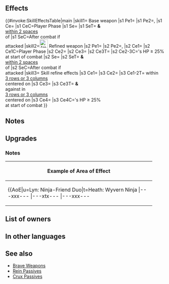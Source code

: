 {{Weapon Infobox
|tagid=SID_疾風の双手裏剣
|weaponType=Dagger
|might=9
|range=2
|effect=Accelerates Special trigger (cooldown count-1).<br>Grants Spd+4. Inflicts Def/Res-4. If unit initiates combat, unit attacks twice.<br><br>Effect:【Dagger ７】<br><br>【Dagger ７】<br>After combat, if unit attacked, inflicts Def/Res-７ on target and foes within 2 spaces of target through their next actions.
|userVersion1=Main
|userVersion2=Sub
|cost=400
|exclusive=1
|statModifiers=0,9,4,-4,-4
|required=Silver Dagger
|refinePaths=default
|refineSP=400
|refineMedals=500
|refineDews=200
|upgradedEffect=Accelerates Special trigger (cooldown count-1).<br>Grants Atk/Spd+6. Inflicts Def/Res-4.<br><br>If unit initiates combat, unit attacks twice.<br><br>At start of combat, if unit's HP ≥ 25%, grants bonus to unit's Atk/Spd = number of allies within 3 rows or 3 columns centered on unit × 2 (max 6) and disables skills of all foes excluding foe in combat during combat.<br><br>Effect:【Dagger ７】<br><br>【Dagger ７】<br>After combat, if unit attacked, inflicts Def/Res-７ on target and foes within 2 spaces of target through their next actions.
|upgradedStatModifiers=0,15,6,-4,-4
|effectSkill1=For foes within 3 rows or 3 columns centered on unit, inflicts Spd/Def-5, reduces the percentage of foe's non-Special "reduce damage by X%" skills by 50% (excluding area-of-effect Specials), and those foes suffer guaranteed follow-up attacks during combat.<br><br>At start of combat, if unit's HP ≥ 25%, deals damage = 20% of unit's Spd during combat (excluding area-of-effect Specials).
|properties=
}}
==Effects==
{{#invoke:SkillEffectsTable|main
|skill1={{SCi|weapon}} Base weapon
|s1 Pe1={{Eft|Accelerates Special}}
|s1 Pe2={{Eft|Stat Boosts|Spd|4}}, {{Eft|Stat Reductions|Def/Res|4}}
|s1 Ce={{Eft|Attack Twice}}
|s1 CeC=Player Phase
|s1 Se={{Eft|Penalties|Def/Res|7}}
|s1 SeT={{Tgt|Target Foe}} '''&''' {{Tgt|Foes}}<br>[[within 2 spaces]]<br>of {{Tgt|Target Foe}}
|s1 SeC=After combat if<br>{{Tgt|Unit}} attacked
|skill2=[[File:Attack Plus W.png|x26px|class=inline-icon]] Refined weapon
|s2 Pe1={{Eft|Accelerates Special}}
|s2 Pe2={{Eft|Stat Boosts|Atk/Spd|6}}, {{Eft|Stat Reductions|Def/Res|4}}
|s2 Ce1={{Eft|Attack Twice}}
|s2 Ce1C=Player Phase
|s2 Ce2={{Eft|Temporary buffs|Atk/Spd|2 x {{Tgt|Allies}} within<br>[[3 rows or 3 columns]]<br>centered on {{Tgt|Unit}}|max=6}}
|s2 Ce3={{Eft|Disable Ally Skills}}
|s2 Ce3T={{Tgt|Foe}}
|s2 Ce2-3C={{Tgt|Unit}}'s HP ≥ 25%<br>at start of combat
|s2 Se={{Eft|Penalties|Def/Res|7}}
|s2 SeT={{Tgt|Target Foe}} '''&''' {{Tgt|Foes}}<br>[[within 2 spaces]]<br>of {{Tgt|Target Foe}}
|s2 SeC=After combat if<br>{{Tgt|Unit}} attacked
|skill3={{Si|Tailwind Shuriken|refine=Skill1}} Skill refine effects
|s3 Ce1={{Eft|Temporary debuffs|Spd/Def|5}}
|s3 Ce2={{Eft|Reduce Damage Reduction|50%}}
|s3 Ce1-2T={{Tgt|Foes}} within<br>[[3 rows or 3 columns]]<br>centered on {{Tgt|Unit}}
|s3 Ce3={{Eft|Guaranteed Follow-Ups}}
|s3 Ce3T={{Tgt|Unit}} '''&''' {{Tgt|Allies}}<br>against {{Tgt|Foes}} in<br>[[3 rows or 3 columns]]<br>centered on {{Tgt|Unit}}
|s3 Ce4={{Eft|Damage Boost|20% of {{Tgt|Unit}}'s Spd}}
|s3 Ce4C={{Tgt|Unit}}'s HP ≥ 25%<br>at start of combat
}}

==Notes==
{{IfUnitInitiates}}
{{Brave weapon interaction}}
{{IfUnitAttacked}}
{{Penalties}}
==Upgrades==
{{Weapon Upgrade List}}
===Notes===
{{Temporary buffs|name=Refined Tailwind Shuriken}}
{{CombatEffectNeutralization|name=Refined Tailwind Shuriken}}
{{Temporary debuffs|name={{St|Tailwind Shuriken|refine=Skill1}}}}
{{Reduce Damage Reduction|name={{St|Tailwind Shuriken|refine=Skill1}}}}
{{FoesCombatEffect|temporary debuffs and reduce damage percentage reduction effects|name={{St|Tailwind Shuriken|refine=Skill1}}}}
{{Guaranteed follow-up interaction|name={{St|Tailwind Shuriken|refine=Skill1}}}}
{{AlliesCombatEffect|guaranteed follow-up|name={{St|Tailwind Shuriken|refine=Skill1}}}}
{{DamageBoost|name={{St|Tailwind Shuriken|refine=Skill1}}}}
{|class="wikitable default mw-collapsible" 
!Example of Area of Effect
|-
|align="middle" style="max-width:450px;margin:auto"|{{AoE|u=Lyn: Ninja-Friend Duo|t=Heath: Wyvern Ninja
|---xxx---
|---xtx---
|---xxx---
|xxxxxxxxx
|xxxxuxxxx
|xxxxxxxxx
|---xxx---
|---xxx---
|---xxx---
}}
|}
==List of owners==
{{Skill Hero List}}
==In other languages==
{{OtherLanguages
|japanese=疾風の双手裏剣
|german=Zyklon-Shuriken
|spanishEU=Shuriken viento
|spanishLA=Shuriken viento
|french=Shuriken du vent
|italian=Shuriken dei venti
|chineseTW=疾風的雙手裏劍
|portuguese=Shuriken ventoso
}}
==See also==
{{See also skills|cond=(Description LIKE '%inflicts Def/Res-%Unit attacks twice.%' OR Description LIKE '%inflicts%/%on%foes within%rows%during combat%' AND Description NOT LIKE '%at start of turn%inflicts%on foes within%rows%next action%during combat%' OR Description LIKE '%suffer guaranteed follow-up%') AND Exclusive='1'}}
* [[Brave Weapons]]
* [[Rein Passives]]
* [[Skill families/C Passives#Crux|Crux Passives]]
{{Weapons Navbox}}